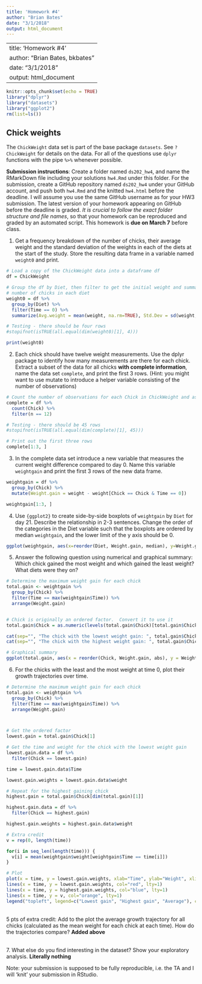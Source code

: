 ```yaml
---
title: 'Homework #4'
author: "Brian Bates"
date: "3/1/2018"
output: html_document
---
```

---
title: 'Homework #4'
author: "Brian Bates, bkbates"
date: "3/1/2018"
output: html_document
---

```r
knitr::opts_chunk$set(echo = TRUE)
library("dplyr")
library("datasets")
library("ggplot2")
rm(list=ls())
```

## Chick weights

The `ChickWeight` data set is part of the base package `datasets`. See `?ChickWeight` for details on the data.
For all of the questions use `dplyr` functions with the pipe `%>%` whenever possible.

**Submission instructions**: Create a folder named `ds202_hw4`, and name the RMarkDown file including your solutions `hw4.Rmd` under this folder. For the submission, create a GitHub repository named `ds202_hw4` under your GitHub account, and push both `hw4.Rmd` and the knitted `hw4.html` before the deadline. I will assume you use the same GitHub username as for your HW3 submission. The latest version of your homework appearing on GitHub before the deadline is graded. *It is crucial to follow the exact folder structure and file names*, so that your homework can be reproduced and graded by an automated script. This homework is **due on March 7** before class.

1. Get a frequency breakdown of the number of chicks, their average weight and the standard deviation of the weights in each of the diets at the start of the study. Store the resulting data frame in a variable named `weight0` and print.<br>
<!-- 5 pts of extra credit: construct a ggplot that shows average weights by diet with an interval (shown as a line) of +- the standard deviation around the averages. -->
```r
# Load a copy of the ChickWeight data into a dataframe df
df = ChickWeight

# Group the df by Diet, then filter to get the initial weight and summarize the average and std dev of the weight as well as tabulate the
# number of chicks in each diet
weight0 = df %>% 
  group_by(Diet) %>% 
  filter(Time == 0) %>% 
  summarize(Avg.weight = mean(weight, na.rm=TRUE), Std.Dev = sd(weight, na.rm=TRUE), Number.chicks = length(unique(Chick)))

# Testing - there should be four rows
#stopifnot(isTRUE(all.equal(dim(weight0)[1], 4)))

print(weight0)
```

2. Each chick should have twelve weight measurements. Use the dplyr package to identify how many measurements are there for each chick. Extract a subset of the data for all chicks **with complete information**, name the data set `complete`, and print the first 3 rows. (Hint: you might want to use mutate to introduce a helper variable consisting of the number of observations)
```r
# Count the number of observations for each Chick in ChickWeight and assign those with 12 observations to the dataframe complete
complete = df %>% 
  count(Chick) %>% 
  filter(n == 12)

# Testing - there should be 45 rows
#stopifnot(isTRUE(all.equal(dim(complete)[1], 45)))

# Print out the first three rows
complete[1:3, ]
```
3. In the complete data set introduce a new variable that measures the current weight difference compared to day 0. Name this variable  `weightgain` and print the first 3 rows of the new data frame.
```r
weightgain = df %>%
  group_by(Chick) %>%
  mutate(Weight.gain = weight - weight[Chick == Chick & Time == 0])

weightgain[1:3, ]
```

4. Use `{ggplot2}` to create side-by-side boxplots of `weightgain` by `Diet` for day 21. Describe the relationship in 2-3 sentences. Change the order of the categories in the Diet variable such that the boxplots are ordered by median `weightgain`, and the lower limit of the y axis should be 0.
```r

ggplot(weightgain, aes(x=reorder(Diet, Weight.gain, median), y=Weight.gain)) + geom_boxplot() + labs(x = "Diet", y = "Weight Gain") + ylim(c(0, 350))
```

5. Answer the following question using numerical and graphical summary: Which chick gained the most weight and which gained the least weight? What diets were they on?
```r
# Determine the maximum weight gain for each chick
total.gain <- weightgain %>%
  group_by(Chick) %>%
  filter(Time == max(weightgain$Time)) %>%
  arrange(Weight.gain)


# Chick is originally an ordered factor.  Convert it to use it  
total.gain$Chick = as.numeric(levels(total.gain$Chick)[total.gain$Chick])  

cat(sep="", "The chick with the lowest weight gain: ", total.gain$Chick[1], ", on a diet of: ", total.gain$Diet[1], "\n")
cat(sep="", "The chick with the highest weight gain: ", total.gain$Chick[dim(total.gain)[1]], ", on a diet of: ", total.gain$Diet[dim(total.gain)[1]], "\n")

# Graphical summary
ggplot(total.gain, aes(x = reorder(Chick, Weight.gain, abs), y = Weight.gain)) + geom_col() + labs(x = "Chick", y = "Weight Gain")
```

6. For the chicks with the least and the most weight at time 0, plot their growth trajectories over time.
```r
# Determine the maximum weight gain for each chick
total.gain <- weightgain %>%
  group_by(Chick) %>%
  filter(Time == max(weightgain$Time)) %>%
  arrange(Weight.gain)



# Get the ordered factor
lowest.gain = total.gain$Chick[1]

# Get the time and weight for the chick with the lowest weight gain
lowest.gain.data = df %>%
  filter(Chick == lowest.gain)

time = lowest.gain.data$Time

lowest.gain.weights = lowest.gain.data$weight

# Repeat for the highest gaining chick
highest.gain = total.gain$Chick[dim(total.gain)[1]]

highest.gain.data = df %>%
  filter(Chick == highest.gain)

highest.gain.weights = highest.gain.data$weight

# Extra credit
v = rep(0, length(time))

for(i in seq_len(length(time))) {
  v[i] = mean(weightgain$weight[weightgain$Time == time[i]])
}

# Plot
plot(x = time, y = lowest.gain.weights, xlab="Time", ylab="Weight", xlim=c(0, 22), ylim=c(0, 350))
lines(x = time, y = lowest.gain.weights, col="red", lty=1)
lines(x = time, y = highest.gain.weights, col="blue", lty=1)
lines(x = time, y = v, col="orange", lty=1)
legend("topleft", legend=c("Lowest gain", "Highest gain", "Average"), col=c("red", "blue", "orange"), lty=c(1,1, 1))

```

</br>
5 pts of extra credit: Add to the plot the average growth trajectory for all chicks (calculated as the mean weight for each chick at each time). How do the trajectories compare?
**Added above**

<br/>
7. What else do you find interesting in the dataset? Show your exploratory analysis.
**Literally nothing**


Note: your submission is supposed to be fully reproducible, i.e. the TA and I will 'knit' your submission in RStudio. 
